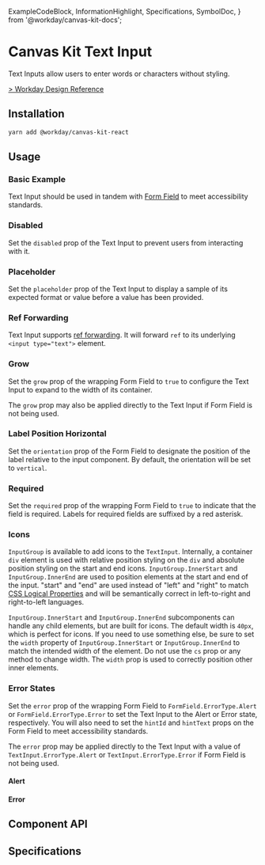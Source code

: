   ExampleCodeBlock,
  InformationHighlight,
  Specifications,
  SymbolDoc,
} from '@workday/canvas-kit-docs';


# Canvas Kit Text Input

Text Inputs allow users to enter words or characters without styling.

[> Workday Design Reference](https://design.workday.com/components/inputs/text-input)

## Installation

```sh
yarn add @workday/canvas-kit-react
```

## Usage

### Basic Example

Text Input should be used in tandem with [Form Field](/components/inputs/form-field/) to meet
accessibility standards.

<ExampleCodeBlock code={Basic} />

### Disabled

Set the `disabled` prop of the Text Input to prevent users from interacting with it.

<ExampleCodeBlock code={Disabled} />

### Placeholder

Set the `placeholder` prop of the Text Input to display a sample of its expected format or value
before a value has been provided.

<ExampleCodeBlock code={Placeholder} />

### Ref Forwarding

Text Input supports [ref forwarding](https://reactjs.org/docs/forwarding-refs.html). It will forward
`ref` to its underlying `<input type="text">` element.

<ExampleCodeBlock code={RefForwarding} />

### Grow

Set the `grow` prop of the wrapping Form Field to `true` to configure the Text Input to expand to
the width of its container.

<ExampleCodeBlock code={Grow} />

The `grow` prop may also be applied directly to the Text Input if Form Field is not being used.

### Label Position Horizontal

Set the `orientation` prop of the Form Field to designate the position of the label relative to the
input component. By default, the orientation will be set to `vertical`.

<ExampleCodeBlock code={LabelPosition} />

### Required

Set the `required` prop of the wrapping Form Field to `true` to indicate that the field is required.
Labels for required fields are suffixed by a red asterisk.

<ExampleCodeBlock code={Required} />

### Icons

`InputGroup` is available to add icons to the `TextInput`. Internally, a container `div` element is
used with relative position styling on the `div` and absolute position styling on the start and end
icons. `InputGroup.InnerStart` and `InputGroup.InnerEnd` are used to position elements at the start
and end of the input. "start" and "end" are used instead of "left" and "right" to match
[CSS Logical Properties](https://developer.mozilla.org/en-US/docs/Web/CSS/CSS_Logical_Properties)
and will be semantically correct in left-to-right and right-to-left languages.

`InputGroup.InnerStart` and `InputGroup.InnerEnd` subcomponents can handle any child elements, but
are built for icons. The default width is `40px`, which is perfect for icons. If you need to use
something else, be sure to set the `width` property of `InputGroup.InnerStart` or
`InputGroup.InnerEnd` to match the intended width of the element. Do not use the `cs` prop or any
method to change width. The `width` prop is used to correctly position other inner elements.

<ExampleCodeBlock code={Icons} />

### Error States

Set the `error` prop of the wrapping Form Field to `FormField.ErrorType.Alert` or
`FormField.ErrorType.Error` to set the Text Input to the Alert or Error state, respectively. You
will also need to set the `hintId` and `hintText` props on the Form Field to meet accessibility
standards.

The `error` prop may be applied directly to the Text Input with a value of
`TextInput.ErrorType.Alert` or `TextInput.ErrorType.Error` if Form Field is not being used.

#### Alert

<ExampleCodeBlock code={Alert} />

#### Error

<ExampleCodeBlock code={Error} />

## Component API

<SymbolDoc name="TextInput" fileName="/react/" />

<SymbolDoc name="InputGroup" fileName="/react/" />

## Specifications

<Specifications file="./cypress/component/TextInput.spec.tsx" name="TextInput" />
